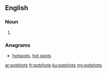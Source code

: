 ==English==

===Noun===
{{head|en|noun plural form}}

# {{plural of|potshot|lang=en}}

===Anagrams===
* [[hotspots#English|hotspots]], [[hot spots#English|hot spots]]

[[ar:potshots]]
[[fr:potshots]]
[[ku:potshots]]
[[my:potshots]]